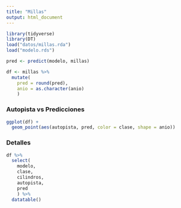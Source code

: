 ```yaml
---
title: "Millas"
output: html_document
---
```


```r
library(tidyverse)
library(DT)
load("datos/millas.rda")
load("modelo.rds")

pred <- predict(modelo, millas)

df <- millas %>%
  mutate(
    pred = round(pred),
    anio = as.character(anio)
    )
```


### Autopista vs Predicciones

```r
ggplot(df) +
  geom_point(aes(autopista, pred, color = clase, shape = anio))
```

### Detalles

```r
df %>%
  select(
    modelo,
    clase,
    cilindros,
    autopista,
    pred
    ) %>%
  datatable()
```

